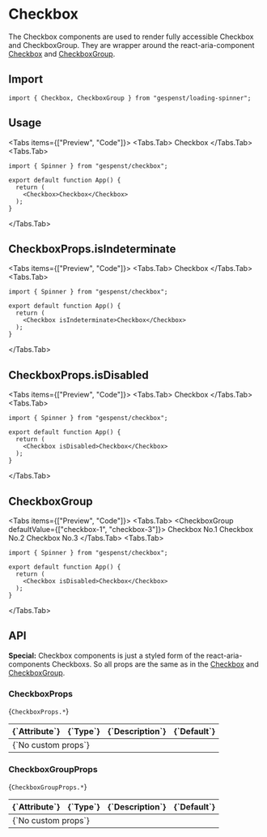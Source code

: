 
# Checkbox

The Checkbox components are used to render fully accessible Checkbox and
CheckboxGroup. They are wrapper around the react-aria-component
[Checkbox](https://react-spectrum.adobe.com/react-aria/Checkbox.html) and
[CheckboxGroup](https://react-spectrum.adobe.com/react-aria/CheckboxGroup.html).

## Import

```tsx
import { Checkbox, CheckboxGroup } from "gespenst/loading-spinner";
```

## Usage

<Tabs items={["Preview", "Code"]}>
  <Tabs.Tab>
    <Card className="grid">
      <Checkbox className="place-self-center">Checkbox</Checkbox>
    </Card>
  </Tabs.Tab>
  <Tabs.Tab>
```tsx
import { Spinner } from "gespenst/checkbox";

export default function App() {
  return (
    <Checkbox>Checkbox</Checkbox>
  );
}
 ```
  </Tabs.Tab>
</Tabs>

## CheckboxProps.isIndeterminate

<Tabs items={["Preview", "Code"]}>
  <Tabs.Tab>
    <Card className="grid">
      <Checkbox isIndeterminate>Checkbox</Checkbox>
    </Card>
  </Tabs.Tab>
  <Tabs.Tab>
```tsx
import { Spinner } from "gespenst/checkbox";

export default function App() {
  return (
    <Checkbox isIndeterminate>Checkbox</Checkbox>
  );
}
 ```
  </Tabs.Tab>
</Tabs>

## CheckboxProps.isDisabled

<Tabs items={["Preview", "Code"]}>
  <Tabs.Tab>
    <Card className="grid">
      <Checkbox isDisabled>Checkbox</Checkbox>
    </Card>
  </Tabs.Tab>
  <Tabs.Tab>
```tsx
import { Spinner } from "gespenst/checkbox";

export default function App() {
  return (
    <Checkbox isDisabled>Checkbox</Checkbox>
  );
}
 ```
  </Tabs.Tab>
</Tabs>

## CheckboxGroup

<Tabs items={["Preview", "Code"]}>
  <Tabs.Tab>
    <Card className="grid">
      <CheckboxGroup defaultValue={["checkbox-1", "checkbox-3"]}>
        <Checkbox value="checkbox-1">Checkbox No.1</Checkbox>
        <Checkbox value="checkbox-2">Checkbox No.2</Checkbox>
        <Checkbox value="checkbox-3">Checkbox No.3</Checkbox>
      </CheckboxGroup>
    </Card>
  </Tabs.Tab>
  <Tabs.Tab>
```tsx
import { Spinner } from "gespenst/checkbox";

export default function App() {
  return (
    <Checkbox isDisabled>Checkbox</Checkbox>
  );
}
 ```
  </Tabs.Tab>
</Tabs>

## API

**Special:** Checkbox components is just a styled form of the
react-aria-components Checkboxs. So all props are the same as in the
[Checkbox](https://react-spectrum.adobe.com/react-aria/Checkbox.html#props) and
[CheckboxGroup](https://react-spectrum.adobe.com/react-aria/CheckboxGroup.html#props).

### CheckboxProps

<Text large className="mt-2">{`CheckboxProps.*`}</Text>

<div className="mx-2">
  <Table>
    <THead>
      <TR>
        <TH className="border-transparent">{`Attribute`}</TH>
        <TH className="border-transparent">{`Type`}</TH>
        <TH className="border-transparent">{`Description`}</TH>
        <TH className="border-transparent">{`Default`}</TH>
      </TR>
    </THead>
    <TBody>
      <TR>
        <TD colSpan="4" className="border-transparent">{`No custom props`}</TD>
      </TR>
    </TBody>
  </Table>
</div>

### CheckboxGroupProps

<Text large className="mt-2">{`CheckboxGroupProps.*`}</Text>

<div className="mx-2">
  <Table>
    <THead>
      <TR>
        <TH className="border-transparent">{`Attribute`}</TH>
        <TH className="border-transparent">{`Type`}</TH>
        <TH className="border-transparent">{`Description`}</TH>
        <TH className="border-transparent">{`Default`}</TH>
      </TR>
    </THead>
    <TBody>
      <TR>
        <TD colSpan="4" className="border-transparent">{`No custom props`}</TD>
      </TR>
    </TBody>
  </Table>
</div>
